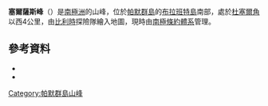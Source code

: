 {{Coord|64|25|S|62|26|W|source:GNIS|display=title}}

'''塞爾薩斯峰'''（{{lang-en|Celsus Peak}}）是[[南極洲|南極洲]]的山峰，位於[[帕默群島|帕默群島]]的[[布拉班特島|布拉班特島]]南部，處於[[杜塞爾角|杜塞爾角]]以西4公里，由[[比利時|比利時]]探險隊繪入地圖，現時由[[南極條約體系|南極條約體系]]管理。

==參考資料==
*{{cite gnis | type = antarid | id = 2562| name = Celsus Peak | accessdate = 2011-10-30}}
*{{usgs-gazetteer|id=2562}}

{{DEFAULTSORT:Celsus Peak}}
[[Category:帕默群島山峰|Category:帕默群島山峰]]


{{PalmerArchipelago-geo-stub}}